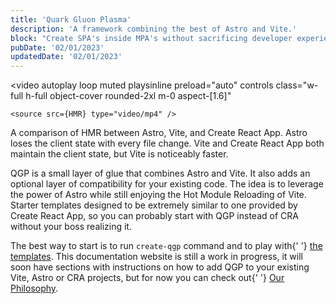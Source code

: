 ```yaml
---
title: 'Quark Gluon Plasma'
description: 'A framework combining the best of Astro and Vite.'
block: "Create SPA's inside MPA's without sacrificing developer experience."
pubDate: '02/01/2023'
updatedDate: '02/01/2023'
---
```



<video
	autoplay
	loop
	muted
	playsinline
	preload="auto"
	controls
	class="w-full h-full object-cover rounded-2xl m-0 aspect-[1.6]"
>
	<source src={HMR} type="video/mp4" />
</video>
<span class="text-center text-sm -my-4">
	A comparison of HMR between Astro, Vite, and Create React App. Astro loses the client state with
	every file change. Vite and Create React App both maintain the client state, but Vite is
	noticeably faster.
</span>

QGP is a small layer of glue that combines Astro and Vite. It also adds an optional layer of
compatibility for your existing code. The idea is to leverage the power of Astro while still
enjoying the Hot Module Reloading of Vite. Starter templates designed to be extremely similar to
one provided by Create React App, so you can probably start with QGP instead of CRA without your
boss realizing it.

The best way to start is to run <code>create-qgp</code> command and to play with{' '}
<a href="/docs/creating-a-new-site/create-qgp">the templates</a>. This documentation website is
still a work in progress, it will soon have sections with instructions on how to add QGP to your
existing Vite, Astro or CRA projects, but for now you can check out{' '}
<a href="/docs/our-philosophy">Our Philosophy</a>.
